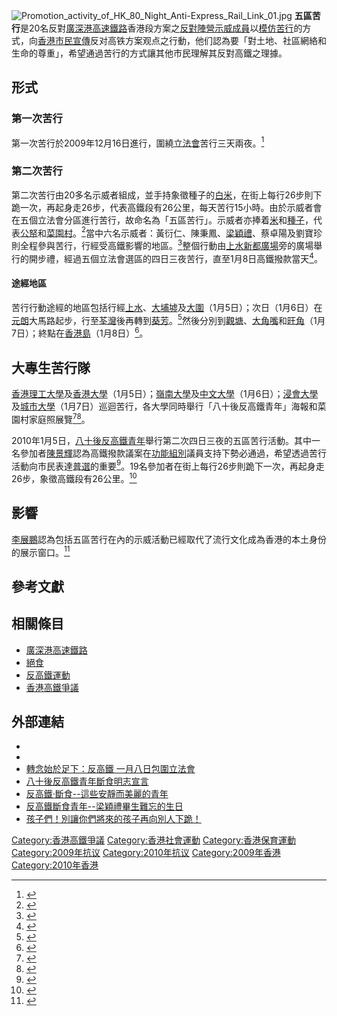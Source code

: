 {{POV |time=2010-04-18}}
{{Expand|time=2010-01-16}}
[[File:Promotion_activity_of_HK_80_Night_Anti-Express_Rail_Link_01.jpg|thumb]]
'''五區苦行'''是20名反對[[廣深港高速鐵路|廣深港高速鐵路]]香港段方案之[[反高鐵運動|反對陣營示威成員]]以[[模仿|模仿]][[苦行|苦行]]的方式，向[[香港市民|香港市民]][[宣傳|宣傳]]反对高铁方案观点之行動，他们認為要「對土地、社區網絡和生命的尊重」，希望通過苦行的方式讓其他市民理解其反對高鐵之理據。

==形式==
=== 第一次苦行 ===
第一次苦行於2009年12月16日進行，圍繞[[香港立法會|立法會]]苦行三天兩夜。<ref>{{cite news |author1=朱凱廸 |title=高鐵戰訊：青年明起繞立法會苦行三天 ‧ 菜園村現身中環 |url=https://www.inmediahk.net/node/1005394 |accessdate=2020-06-26 |publisher=香港獨立媒體 |date=2009-12-15 |archive-date=2020-06-27 |archive-url=https://web.archive.org/web/20200627164751/https://www.inmediahk.net/node/1005394 |dead-url=no }}</ref>

=== 第二次苦行 ===
第二次苦行由20多名示威者組成，並手持象徵種子的[[白米|白米]]，在街上每行26步則下跪一次，再起身走26步，代表高鐵段有26公里，每天苦行15小時。由於示威者會在五個立法會分區進行苦行，故命名為「五區苦行」。示威者亦捧着[[大米|米]]和[[種子|種子]]，代表[[公帑|公帑]]和[[菜園村|菜園村]]。<ref>{{Cite web |url=http://www.youtube.com/watch?v=_UsgIEWgcwQ |title=80後反高鐵青年： 十二月十八日讓我們快快樂樂地集會 |accessdate=2010-01-09 |archive-date=2015-12-11 |archive-url=https://web.archive.org/web/20151211111222/https://www.youtube.com/watch?v=_UsgIEWgcwQ |dead-url=no }}</ref>當中六名示威者：黃衍仁、陳秉鳳、[[梁穎禮|梁穎禮]]、蔡卓陽及劉寶珍則全程參與苦行，行經受高鐵影響的地區。<ref>{{Cite web |url=http://ragingiron.wordpress.com/2010/01/06/0105news-2/ |title=高鐵戰訊﹝倒數三天﹞：五區苦行開始！ |accessdate=2010-01-22 |archive-date=2010-01-11 |archive-url=https://web.archive.org/web/20100111040238/http://ragingiron.wordpress.com/2010/01/06/0105news-2/ |dead-url=no }}</ref>整個行動由[[上水|上水]][[新都廣場|新都廣場]]旁的廣場舉行的開步禮，經過五個立法會選區的四日三夜苦行，直至1月8日高鐵撥款當天<ref>{{cite news |title=26步一跪抗議高鐵撥款 |url=http://the-sun.on.cc/cnt/news/20100106/00407_034.html |accessdate=2020-06-26 |work=太陽報 |date=2010-01-06 |archive-date=2020-06-28 |archive-url=https://web.archive.org/web/20200628005431/http://the-sun.on.cc/cnt/news/20100106/00407_034.html |dead-url=no }}</ref>。

====途經地區====
苦行行動途經的地區包括行經[[上水|上水]]、[[大埔墟|大埔墟]]及[[大圍|大圍]]（1月5日）；次日（1月6日）在[[元朗|元朗]]大馬路起步，行至[[荃灣|荃灣]]後再轉到[[葵芳|葵芳]]。<ref>{{cite news |title=「80後」青年上水反高鐵苦行 |url=https://hd.stheadline.com/news_topic/nt_content.asp?sid=2836&nt=np |accessdate=2020-06-26 |work=頭條日報 |date=2010-01-06 |archive-date=2020-06-28 |archive-url=https://web.archive.org/web/20200628201305/https://hd.stheadline.com/news_topic/nt_content.asp?sid=2836&nt=np |dead-url=no }}</ref>然後分別到[[觀塘|觀塘]]、[[大角嘴|大角嘴]]和[[旺角|旺角]]（1月7日）；終點在[[香港島|香港島]]（1月8日）<ref>{{cite news |title=十多人苦行反對興建高鐵 |url=https://www.881903.com/Page/ZH-TW/newsdetail.aspx?ItemId=190392&csid=261_3682010-5-17 |accessdate=2020-06-26 |publisher=商業電台 |date=2010-01-05 |archive-date=2020-06-28 |archive-url=https://web.archive.org/web/20200628182428/https://www.881903.com/Page/ZH-TW/newsdetail.aspx?ItemId=190392&csid=261_3682010-5-17 |dead-url=yes }}</ref>。

==大專生苦行隊==
[[香港理工大學|香港理工大學]]及[[香港大學|香港大學]]（1月5日）；[[嶺南大學_(香港)|嶺南大學]]及[[中文大學|中文大學]]（1月6日）；[[浸會大學|浸會大學]]及[[香港城市大學|城市大學]]（1月7日）巡迴苦行，各大學同時舉行「八十後反高鐵青年」海報和菜園村家庭照展覽<ref>{{cite news |author1=長槍鳴 |title=製造校史的（某一條）退／進路 |url=http://cusp.hk/?p=1479 |accessdate=2020-06-26 |work=迎新特刊2010 |publisher=中大學生報 |archive-date=2020-06-28 |archive-url=https://web.archive.org/web/20200628233707/http://cusp.hk/?p=1479 |dead-url=no }}</ref><ref>{{cite news |author1=朱凱廸 |title=高鐵戰訊：八十後斷食120小時 ‧ 大專苦行開始 ‧ 星期四開始文化營 |url=https://www.inmediahk.net/node/1005705 |accessdate=2020-06-26 |publisher=香港獨立媒體 |date=2010-01-12 |archive-date=2020-06-29 |archive-url=https://web.archive.org/web/20200629131538/https://www.inmediahk.net/node/1005705 |dead-url=no }}</ref>。

2010年1月5日，[[八十後反高鐵青年|八十後反高鐵青年]]舉行第二次四日三夜的五區苦行活動。其中一名參加者[[陳景輝|陳景輝]]認為高鐵撥款議案在[[功能組別|功能組別]]議員支持下勢必通過，希望透過苦行活動向市民表達[[普選|普選]]的重要<ref>{{cite web |title=反高鐵青年 搞五區苦行 |url=http://orientaldaily.on.cc/cnt/news/20100103/00176_019.html |publisher=東方日報 |accessdate=2020-06-26 |date=2010-01-03 |archive-date=2020-08-06 |archive-url=https://web.archive.org/web/20200806183111/http://orientaldaily.on.cc/cnt/news/20100103/00176_019.html |dead-url=no }}</ref>。19名參加者在街上每行26步則跪下一次，再起身走26步，象徵高鐵段有26公里。<ref>{{Cite web|url=https://hk.news.appledaily.com/local/daily/article/20100106/13597739|title=反高鐵　跨世代苦行　灌溉未來|date=2010-01-06|work=蘋果日報 (香港)|accessdate=2020-06-26|archive-date=2020-06-26|archive-url=https://web.archive.org/web/20200626013547/https://hk.news.appledaily.com/local/daily/article/20100106/13597739|dead-url=no}}</ref>

== 影響 ==
[[李展鵬|李展鵬]]認為包括五區苦行在內的示威活動已經取代了流行文化成為香港的本土身份的展示窗口。<ref>{{cite book |author1=李展鵬 |coauthors=卓男 |title=最後的蔓珠莎華：梅艷芳的演藝人生 |date=2014-07-01 |publisher=三聯書店(香港)有限公司 |isbn=9789620434945 |pages=238 |url=https://books.google.com.hk/books?id=MhzNBAAAQBAJ&pg=PA238 |access-date=2020-06-26 |archive-date=2020-08-06 |archive-url=https://web.archive.org/web/20200806183028/https://books.google.com.hk/books?id=MhzNBAAAQBAJ&pg=PA238 |dead-url=no }}</ref>

== 參考文獻 ==
<div class="references-small">
<references />
</div>

==相關條目==
*[[廣深港高速鐵路|廣深港高速鐵路]]
*[[絕食|絕食]]
*[[反高鐵運動|反高鐵運動]]
*[[香港高鐵爭議|香港高鐵爭議]]

==外部連結==
*{{cite web |url=http://hk.epochtimes.com/10/1/6/111708.htm |title=反高鐵撥款 青年五區 "苦行" |publisher=大紀元 |date=2010年1月6日 |accessdate=2010年1月14日 |archive-date=2013年4月25日 |archive-url=https://archive.is/20130425202936/http://hk.epochtimes.com/10/1/6/111708.htm |dead-url=no }}
*{{cite web |url=http://orientaldaily.on.cc/cnt/news/20100103/00176_019.html |title=反高鐵撥款 青年五區 "苦行" |publisher=東方日報 |date=2010年1月3日 |accessdate=2010年1月14日 |archive-date=2020年8月6日 |archive-url=https://web.archive.org/web/20200806183111/http://orientaldaily.on.cc/cnt/news/20100103/00176_019.html |dead-url=no }}
*[http://www.youtube.com/watch?v=rM_DD7wmZgE&feature=player_embedded 轉念始於足下：反高鐵 一月八日包圍立法會]{{Wayback|url=http://www.youtube.com/watch?v=rM_DD7wmZgE&feature=player_embedded |date=20200806183038 }}
*[http://ragingiron.wordpress.com/2010/01/13/declaration-3/ 八十後反高鐵青年斷食明志宣言]{{Wayback|url=http://ragingiron.wordpress.com/2010/01/13/declaration-3/ |date=20200806183152 }}
*[http://www.youtube.com/watch?v=nVG6wW9e0mw 反高鐵·斷食--這些安靜而美麗的青年]{{Wayback|url=http://www.youtube.com/watch?v=nVG6wW9e0mw |date=20200806183048 }}
*[http://www.youtube.com/watch?v=NiEwR8NKZY8 反高鐵斷食青年--梁穎禮畢生難忘的生日]{{Wayback|url=http://www.youtube.com/watch?v=NiEwR8NKZY8 |date=20200806183053 }}
*[http://www.youtube.com/watch?v=CJ2Xg1XGG58 孩子們！別讓你們將來的孩子再向別人下跪！]{{Wayback|url=http://www.youtube.com/watch?v=CJ2Xg1XGG58 |date=20200806183059 }}

[[Category:香港高鐵爭議|Category:香港高鐵爭議]]
[[Category:香港社會運動|Category:香港社會運動]]
[[Category:香港保育運動|Category:香港保育運動]]
[[Category:2009年抗议|Category:2009年抗议]]
[[Category:2010年抗议|Category:2010年抗议]]
[[Category:2009年香港|Category:2009年香港]]
[[Category:2010年香港|Category:2010年香港]]